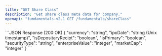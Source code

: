 ```yaml
---
title: "GET Share Class"
description: "Get share class meta data for company."
openapi: "fundamentals-v2.1 GET /fundamentals/shareClass"
---
```

<ResponseExample>
```JSON Response (200 OK)
{
  "currency": "string",
  "ipoDate": "string (Unix timestamp)",
  "isDepositaryRecipt": "boolean",
  "isPrimary": "boolean",
  "securityType": "string",
  "enterpriseValue": "integer",
  "marketCap": "integer"
}
```
</ResponseExample>